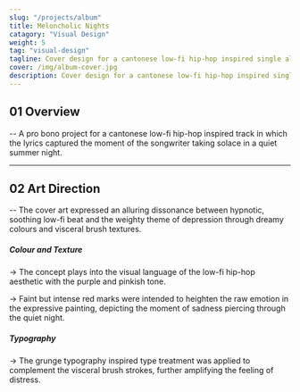 ```yaml
---
slug: "/projects/album"
title: Meloncholic Nights
catagory: "Visual Design"
weight: 5
tag: "visual-design"
tagline: Cover design for a cantonese low-fi hip-hop inspired single album.
cover: /img/album-cover.jpg
description: Cover design for a cantonese low-fi hip-hop inspired single album.
---
```


## 01 Overview

-- A pro bono project for a cantonese low-fi hip-hop inspired track in which the lyrics captured the moment of the songwriter taking solace in a quiet summer night.

<ProjectInfo>
  <ProjectInfoItem fieldName="My Role" value="Visual Design" />
  <ProjectInfoItem fieldName="Project Scope" value="Pro Bono Project" />
  <ProjectInfoItem fieldName="Tools" value="Photoshop" />
  <ProjectInfoItem fieldName="Team" value="Alvin Leung" />
</ProjectInfo>

---

## 02 Art Direction

-- The cover art expressed an alluring dissonance between hypnotic, soothing low-fi beat and the weighty theme of depression through dreamy colours and visceral brush textures.

<FullImage src="/img/album/texture.jpg" alt="Application - apple music" />

##### Colour and Texture

-> The concept plays into the visual language of the low-fi hip-hop aesthetic with the purple and pinkish tone.

-> Faint but intense red marks were intended to heighten the raw emotion in the expressive painting, depicting the moment of sadness piercing through the quiet night.

<FullImage src="/img/album/typography.jpg" alt="Application - apple music" />

##### Typography

-> The grunge typography inspired type treatment was applied to complement the visceral brush strokes, further amplifying the feeling of distress.

<FullImage
  src="/img/album/apple-music.jpg"
  alt="Application - apple music"
  caption="Album art application on apple music"
/>
